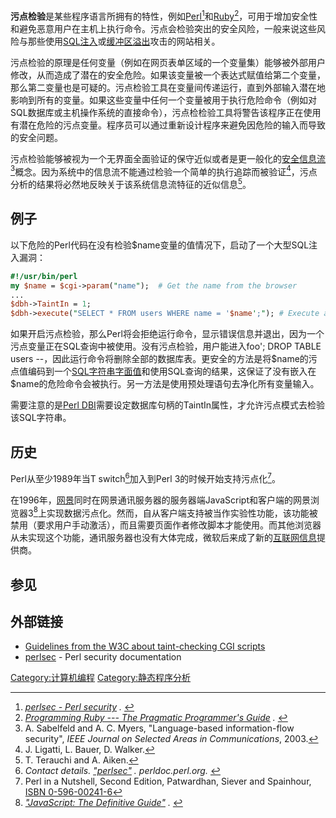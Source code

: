 {{Orphan|time=2015-12-10T10:44:43+00:00}}

'''污点检验'''是某些程序语言所拥有的特性，例如[[Perl|Perl]]<ref><cite class="citation book" contenteditable="false">[http://perldoc.perl.org/perlsec.html ''perlsec - Perl security''] {{Wayback|url=http://perldoc.perl.org/perlsec.html |date=20200825013744 }}. </cite></ref>和[[Ruby|Ruby]]<ref><cite class="citation book" contenteditable="false">[http://www.ruby-doc.org/docs/ProgrammingRuby/html/taint.html ''Programming Ruby --- The Pragmatic Programmer's Guide''] {{Wayback|url=http://www.ruby-doc.org/docs/ProgrammingRuby/html/taint.html |date=20130719234740 }}. </cite></ref>，可用于增加安全性和避免恶意用户在主机上执行命令。污点会检验突出的安全风险，一般来说这些风险与那些使用[[SQL注入|SQL注入]]或[[缓冲区溢出|缓冲区溢出]]攻击的网站相关。

污点检验的原理是任何变量（例如在网页表单区域的一个变量集）能够被外部用户修改，从而造成了潜在的安全危险。如果该变量被一个表达式赋值给第二个变量，那么第二变量也是可疑的。污点检验工具在变量间传递运行，直到外部输入潜在地影响到所有的变量。如果这些变量中任何一个变量被用于执行危险命令（例如对SQL数据库或主机操作系统的直接命令），污点检检验工具将警告该程序正在使用有潜在危险的污点变量。程序员可以通过重新设计程序来避免因危险的输入而导致的安全问题。

污点检验能够被视为一个无界面全面验证的保守近似或者是更一般化的[[安全信息流|安全信息流]]<ref>A. Sabelfeld and A. C. Myers, "Language-based information-flow security", ''IEEE Journal on Selected Areas in Communications'', 2003.</ref>概念。因为系统中的信息流不能通过检验一个简单的执行追踪而被验证<ref>J. Ligatti, L. Bauer, D. Walker.</ref>，污点分析的结果将必然地反映关于该系统信息流特征的近似信息<ref>T. Terauchi and A. Aiken.</ref>。

== 例子 ==
以下危险的Perl代码在没有检验$name变量的值情况下，启动了一个大型SQL注入漏洞：<source lang="perl">
#!/usr/bin/perl
my $name = $cgi->param("name");  # Get the name from the browser
...
$dbh->TaintIn = 1;
$dbh->execute("SELECT * FROM users WHERE name = '$name';"); # Execute a SQL query
</source>如果开启污点检验，那么Perl将会拒绝运行命令，显示错误信息并退出，因为一个污点变量正在SQL查询中被使用。没有污点检验，用户能进入foo'; DROP TABLE users --，因此运行命令将删除全部的数据库表。更安全的方法是将$name的污点值编码到一个[[SQL字符串字面值|SQL字符串字面值]]和使用SQL查询的结果，这保证了没有嵌入在$name的危险命令会被执行。另一方法是使用预处理语句去净化所有变量输入。

需要注意的是[[Perl_DBI|Perl DBI]]需要设定数据库句柄的TaintIn属性，才允许污点模式去检验该SQL字符串。

== 历史 ==
Perl从至少1989年当T switch<ref><cite class="citation web" contenteditable="false">Contact details. [http://perldoc.perl.org/perlsec.html#Taint-mode "perlsec"] {{Wayback|url=http://perldoc.perl.org/perlsec.html#Taint-mode |date=20200825013744 }}. perldoc.perl.org<span class="reference-accessdate">. </span></cite></ref>加入到Perl 3的时候开始支持污点化<ref>Perl in a Nutshell, Second Edition, Patwardhan, Siever and Spainhour, [[Special:BookSources/0596002416|ISBN 0-596-00241-6]]</ref>。

在1996年，[[网景|网景]]同时在网景通讯服务器的服务器端JavaScript和客户端的网景浏览器3<ref><cite class="citation web" contenteditable="false">[http://docstore.mik.ua/orelly/web/jscript/ch20_04.html "JavaScript: The Definitive Guide"] {{Wayback|url=http://docstore.mik.ua/orelly/web/jscript/ch20_04.html |date=20210416164225 }}. </cite></ref>上实现数据污点化。然而，自从客户端支持被当作实验性功能，该功能被禁用（要求用户手动激活），而且需要页面作者修改脚本才能使用。而其他浏览器从未实现这个功能，通讯服务器也没有大体完成，微软后来成了新的[[互联网信息服务|互联网信息]]提供商。

== 参见 ==
{{Reflist}}

== 外部链接 ==
* [http://www.w3.org/Security/Faq/wwwsf4.html#CGI-Q15 Guidelines from the W3C about taint-checking CGI scripts] {{Wayback|url=http://www.w3.org/Security/Faq/wwwsf4.html#CGI-Q15 |date=20210410184721 }}
* [http://perldoc.perl.org/perlsec.html perlsec] {{Wayback|url=http://perldoc.perl.org/perlsec.html |date=20200825013744 }} - Perl security documentation

[[Category:计算机编程|Category:计算机编程]]
[[Category:静态程序分析|Category:静态程序分析]]